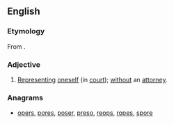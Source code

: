 {{also|prose}}

==English==

===Etymology===
From {{etyl|la|en}} {{m|la|[[pro]] [[se]]}}.

===Adjective===
{{en-adj|-}}

# {{lb|en|legal}} [[represent|Representing]] [[oneself]] (in [[court]]); [[without]] an [[attorney]].

===Anagrams===
* [[opers#English|opers]], [[pores#English|pores]], [[poser#English|poser]], [[preso#English|preso]], [[reops#English|reops]], [[ropes#English|ropes]], [[spore#English|spore]]